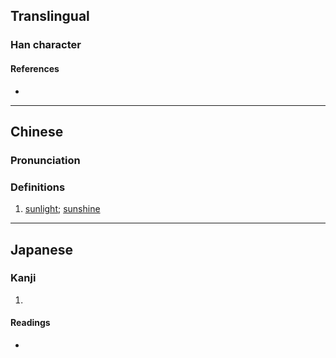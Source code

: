 {{character info}}
==Translingual==

===Han character===
{{Han char|rn=86|rad=火|as=09|sn=13|four=61809|canj=ASF|ids=⿱昛火}}

====References====
* {{Han ref|kx=0677.120|dkj=19205|hdz=32209.030|uh=715A|ud=29018|bh=DEA3|bd=56995}}

----

==Chinese==
{{zh-forms|alt=燛}}

===Pronunciation===
{{zh-pron
|m=jiǒng
|m-s=
|dg=
|c=gwing2
|c-t=
|g=
|h=pfs=
|j=
|mb=
|md=
|mn=
|mn-t=
|w=
|x=
|mc=y
|oc=y
|cat=n
}}

===Definitions===
{{zh-hanzi}}

# {{lb|zh|literary}} [[sunlight]]; [[sunshine]]

----

==Japanese==

===Kanji===
{{ja-kanji|grade=|rs=火09}}

# {{rfdef|ja|sort=火09}}

====Readings====
* {{ja-readings|on=[[けい]] (kei), [[きょう]] (kyō)|kun=[[ひ]] (hi)}}